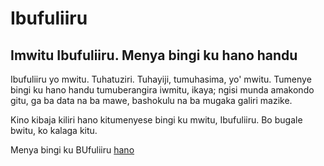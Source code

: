 # Ibufuliiru

## Imwitu Ibufuliiru. Menya bingi ku hano handu

Ibufuliiru yo mwitu. Tuhatuziri. Tuhayiji, tumuhasima, yo' mwitu. Tumenye bingi ku hano handu tumuberangira iwmitu, ikaya; ngisi munda amakondo gitu, ga ba data na ba mawe, bashokulu na ba mugaka galiri mazike.

Kino kibaja kiliri hano kitumenyese bingi ku mwitu, Ibufuliiru. Bo bugale bwitu, ko kalaga kitu.

Menya bingi ku BUfuliiru [hano](ibufuliiru.editorx.io/ibufuliiru)


